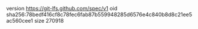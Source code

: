 version https://git-lfs.github.com/spec/v1
oid sha256:78bedf416cf8c78fec6fab87b559948285d6576e4c840b8d8c21ee5ac560cee1
size 270918

